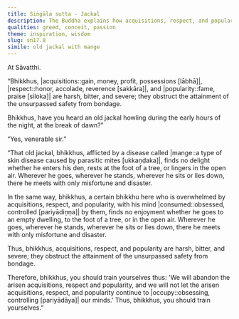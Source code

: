 ```yaml
---
title: Siṅgāla sutta - Jackal
description: The Buddha explains how acquisitions, respect, and popularity are harsh, bitter, and severe, obstructing the attainment of the unsurpassed safety from bondage, using a simile of an old jackal with mange.
qualities: greed, conceit, passion
theme: inspiration, wisdom
slug: sn17.8
simile: old jackal with mange
---
```


At Sāvatthi.

“Bhikkhus, |acquisitions::gain, money, profit, possessions [lābhā]|, |respect::honor, accolade, reverence [sakkāra]|, and |popularity::fame, praise [siloka]| are harsh, bitter, and severe; they obstruct the attainment of the unsurpassed safety from bondage.

Bhikkhus, have you heard an old jackal howling during the early hours of the night, at the break of dawn?”

“Yes, venerable sir.”

“That old jackal, bhikkhus, afflicted by a disease called |mange::a type of skin disease caused by parasitic mites [ukkaṇḍaka]|, finds no delight whether he enters his den, rests at the foot of a tree, or lingers in the open air. Wherever he goes, wherever he stands, wherever he sits or lies down, there he meets with only misfortune and disaster.

In the same way, bhikkhus, a certain bhikkhu here who is overwhelmed by acquisitions, respect, and popularity, with his mind |consumed::obsessed, controlled [pariyādiṇṇa]| by them, finds no enjoyment whether he goes to an empty dwelling, to the foot of a tree, or in the open air. Wherever he goes, wherever he stands, wherever he sits or lies down, there he meets with only misfortune and disaster.

Thus, bhikkhus, acquisitions, respect, and popularity are harsh, bitter, and severe; they obstruct the attainment of the unsurpassed safety from bondage.

Therefore, bhikkhus, you should train yourselves thus: 'We will abandon the arisen acquisitions, respect and popularity, and we will not let the arisen acquisitions, respect, and popularity continue to |occupy::obsessing, controlling [pariyādāya]| our minds.' Thus, bhikkhus, you should train yourselves.”